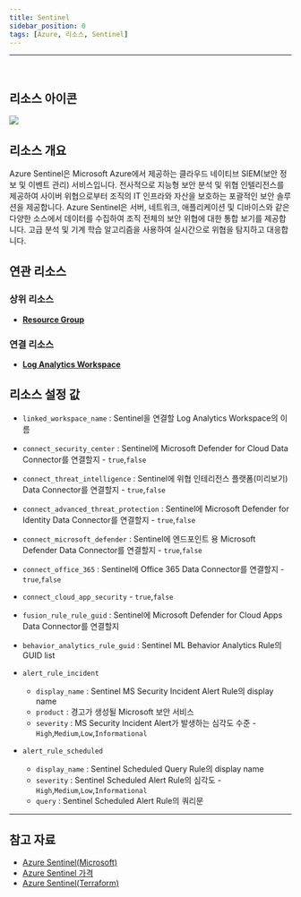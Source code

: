 ```yaml
---
title: Sentinel
sidebar_position: 0
tags: [Azure, 리소스, Sentinel]
---
```







<hr />
<br />

## 리소스 아이콘
<img src={icon} />

## 리소스 개요
Azure Sentinel은 Microsoft Azure에서 제공하는 클라우드 네이티브 SIEM(보안 정보 및 이벤트 관리) 서비스입니다. 
전사적으로 지능형 보안 분석 및 위협 인텔리전스를 제공하여 사이버 위협으로부터 조직의 IT 인프라와 자산을 보호하는 포괄적인 보안 솔루션을 제공합니다. 
Azure Sentinel은 서버, 네트워크, 애플리케이션 및 디바이스와 같은 다양한 소스에서 데이터를 수집하여 조직 전체의 보안 위협에 대한 통합 보기를 제공합니다. 
고급 분석 및 기계 학습 알고리즘을 사용하여 실시간으로 위협을 탐지하고 대응합니다. 



## 연관 리소스
### 상위 리소스
- [**Resource Group**](https://docs.cstudio.app/docs/resource/azure/Base/ResourceGroup)

### 연결 리소스
- [**Log Analytics Workspace**](https://docs.cstudio.app/docs/resource/azure/LogAnalytics/LogAnalyticsWorkspace)


## 리소스 설정 값
- ```linked_workspace_name``` : Sentinel을 연결할 Log Analytics Workspace의 이름

- ```connect_security_center``` : Sentinel에 Microsoft Defender for Cloud Data Connector를 연결할지  - ```true```,```false```
  
- ```connect_threat_intelligence``` : Sentinel에 위협 인테리전스 플랫폼(미리보기) Data Connector를 연결할지  - ```true```,```false```
  

- ```connect_advanced_threat_protection``` : Sentinel에 Microsoft Defender for Identity Data Connector를 연결할지 - ```true```,```false```

- ```connect_microsoft_defender``` : Sentinel에 엔드포인트 용 Microsoft Defender Data Connector를 연결할지 - ```true```,```false```

- ```connect_office_365``` : Sentinel에 Office 365 Data Connector를 연결할지 - ```true```,```false```

- ```connect_cloud_app_security```  - ```true```,```false```

- ```fusion_rule_rule_guid``` : Sentinel에 Microsoft Defender for Cloud Apps Data Connector를 연결할지 

- ```behavior_analytics_rule_guid``` : Sentinel ML Behavior Analytics Rule의 GUID list


- ```alert_rule_incident```
    + ```display_name``` : Sentinel MS Security Incident Alert Rule의 display name
    + ```product``` : 경고가 생성될 Microsoft 보안 서비스
    + ```severity``` : MS Security Incident Alert가 발생하는 심각도 수준 - ```High```,```Medium```,```Low```,```Informational```


- ```alert_rule_scheduled```
    + ```display_name``` : Sentinel Scheduled Query Rule의 display name
    + ```severity``` : Sentinel Scheduled Alert Rule의 심각도 - ```High```,```Medium```,```Low```,```Informational```
    + ```query``` : Sentinel Scheduled Alert Rule의 쿼리문 




<hr />

## 참고 자료
- [Azure Sentinel(Microsoft)](https://learn.microsoft.com/ko-kr/azure/sentinel/overview)
- [Azure Sentinel 가격](https://azure.microsoft.com/en-us/pricing/details/microsoft-sentinel/) 
- [Azure Sentinel(Terraform)](https://registry.terraform.io/providers/hashicorp/azurerm/latest/docs/resources/log_analytics_solution)

